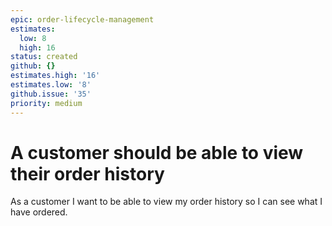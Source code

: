 ```yaml
---
epic: order-lifecycle-management
estimates:
  low: 8
  high: 16
status: created
github: {}
estimates.high: '16'
estimates.low: '8'
github.issue: '35'
priority: medium
---
```

# A customer should be able to view their order history

As a customer I want to be able to view my order history so I can see what I have ordered.

